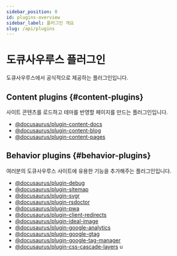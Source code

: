 ```yaml
---
sidebar_position: 0
id: plugins-overview
sidebar_label: 플러그인 개요
slug: /api/plugins
---
```


# 도큐사우루스 플러그인

도큐사우루스에서 공식적으로 제공하는 플러그인입니다.

## Content plugins {#content-plugins}

사이트 콘텐츠를 로드하고 테마를 반영할 페이지를 만드는 플러그인입니다.

- [@docusaurus/plugin-content-docs](./plugin-content-docs.mdx)
- [@docusaurus/plugin-content-blog](./plugin-content-blog.mdx)
- [@docusaurus/plugin-content-pages](./plugin-content-pages.mdx)

## Behavior plugins {#behavior-plugins}

여러분의 도큐사우루스 사이트에 유용한 기능을 추가해주는 플러그인입니다.

- [@docusaurus/plugin-debug](./plugin-debug.mdx)
- [@docusaurus/plugin-sitemap](./plugin-sitemap.mdx)
- [@docusaurus/plugin-svgr](./plugin-svgr.mdx)
- [@docusaurus/plugin-rsdoctor](./plugin-rsdoctor.mdx)
- [@docusaurus/plugin-pwa](./plugin-pwa.mdx)
- [@docusaurus/plugin-client-redirects](./plugin-client-redirects.mdx)
- [@docusaurus/plugin-ideal-image](./plugin-ideal-image.mdx)
- [@docusaurus/plugin-google-analytics](./plugin-google-analytics.mdx)
- [@docusaurus/plugin-google-gtag](./plugin-google-gtag.mdx)
- [@docusaurus/plugin-google-tag-manager](./plugin-google-tag-manager.mdx)
- [@docusaurus/plugin-css-cascade-layers](./plugin-css-cascade-layers.mdx) u
